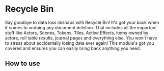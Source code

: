 
# Recycle Bin

<ModuleInfo/>

Say goodbye to data loss mishaps with Recycle Bin! It's got your back when it comes to undoing any document deletion. That includes all the important stuff like Actors, Scenes, Tokens, Tiles, Active Effects, items owned by actors, roll table results, journal pages and everything else. You won't have to stress about accidentally losing data ever again! This module's got you covered and ensures you can easily bring back anything you need.

## How to use